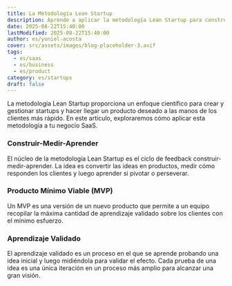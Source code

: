 ```yaml
---
title: La Metodología Lean Startup
description: Aprende a aplicar la metodología Lean Startup para construir y hacer crecer tu negocio SaaS.
date: 2025-08-22T15:40:00
lastModified: 2025-08-22T15:40:00
author: es/yuniel-acosta
cover: src/assets/images/blog-placeholder-3.avif
tags:
  - es/saas
  - es/business
  - es/product
category: es/startups
draft: false
---
```


La metodología Lean Startup proporciona un enfoque científico para crear y gestionar startups y hacer llegar un producto deseado a las manos de los clientes más rápido. En este artículo, exploraremos cómo aplicar esta metodología a tu negocio SaaS.

### Construir-Medir-Aprender

El núcleo de la metodología Lean Startup es el ciclo de feedback construir-medir-aprender. La idea es convertir las ideas en productos, medir cómo responden los clientes y luego aprender si pivotar o perseverar.

### Producto Mínimo Viable (MVP)

Un MVP es una versión de un nuevo producto que permite a un equipo recopilar la máxima cantidad de aprendizaje validado sobre los clientes con el mínimo esfuerzo.

### Aprendizaje Validado

El aprendizaje validado es un proceso en el que se aprende probando una idea inicial y luego midiéndola para validar el efecto. Cada prueba de una idea es una única iteración en un proceso más amplio para alcanzar una gran visión.